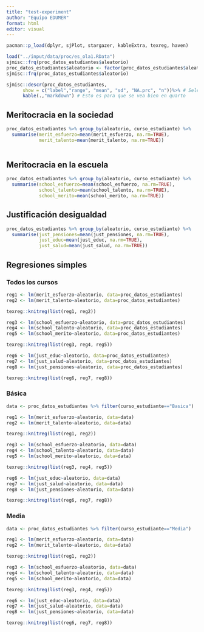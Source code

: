 ```yaml
---
title: "test-experiment"
author: "Equipo EDUMER"
format: html
editor: visual
---
```


```r
pacman::p_load(dplyr, sjPlot, stargazer, kableExtra, texreg, haven)

load("../input/data/proc/es_ola1.RData")
sjmisc::frq(proc_datos_estudiantes$aleatorio)
proc_datos_estudiantes$aleatorio <- factor(proc_datos_estudiantes$aleatorio, levels = c("Control", "Tratamiento"))
sjmisc::frq(proc_datos_estudiantes$aleatorio)
```

```r
sjmisc::descr(proc_datos_estudiantes,
      show = c("label","range", "mean", "sd", "NA.prc", "n"))%>% # Selecciona estadísticos
      kable(.,"markdown") # Esto es para que se vea bien en quarto
```

## Meritocracia en la sociedad

```r
proc_datos_estudiantes %>% group_by(aleatorio, curso_estudiante) %>% 
  summarise(merit_esfuerzo=mean(merit_esfuerzo, na.rm=TRUE),
            merit_talento=mean(merit_talento, na.rm=TRUE))
  
```

## Meritocracia en la escuela

```r
proc_datos_estudiantes %>% group_by(aleatorio, curso_estudiante) %>% 
  summarise(school_esfuerzo=mean(school_esfuerzo, na.rm=TRUE),
            school_talento=mean(school_talento, na.rm=TRUE),
            school_merito=mean(school_merito, na.rm=TRUE))
```

## Justificación desigualdad

```r
proc_datos_estudiantes %>% group_by(aleatorio, curso_estudiante) %>% 
  summarise(just_pensiones=mean(just_pensiones, na.rm=TRUE),
            just_educ=mean(just_educ, na.rm=TRUE),
            just_salud=mean(just_salud, na.rm=TRUE))
```

## Regresiones simples

### Todos los cursos

```r
reg1 <- lm(merit_esfuerzo~aleatorio, data=proc_datos_estudiantes)
reg2 <- lm(merit_talento~aleatorio, data=proc_datos_estudiantes)

texreg::knitreg(list(reg1, reg2))
```

```r
reg3 <- lm(school_esfuerzo~aleatorio, data=proc_datos_estudiantes)
reg4 <- lm(school_talento~aleatorio, data=proc_datos_estudiantes)
reg5 <- lm(school_merito~aleatorio, data=proc_datos_estudiantes)

texreg::knitreg(list(reg3, reg4, reg5))
```

```r
reg6 <- lm(just_educ~aleatorio, data=proc_datos_estudiantes)
reg7 <- lm(just_salud~aleatorio, data=proc_datos_estudiantes)
reg8 <- lm(just_pensiones~aleatorio, data=proc_datos_estudiantes)

texreg::knitreg(list(reg6, reg7, reg8))
```

### Básica

```r
data <- proc_datos_estudiantes %>% filter(curso_estudiante=="Basica")
```

```r
reg1 <- lm(merit_esfuerzo~aleatorio, data=data) 
reg2 <- lm(merit_talento~aleatorio, data=data)  

texreg::knitreg(list(reg1, reg2))
```

```r
reg3 <- lm(school_esfuerzo~aleatorio, data=data) 
reg4 <- lm(school_talento~aleatorio, data=data) 
reg5 <- lm(school_merito~aleatorio, data=data)  

texreg::knitreg(list(reg3, reg4, reg5))
```

```r
reg6 <- lm(just_educ~aleatorio, data=data) 
reg7 <- lm(just_salud~aleatorio, data=data) 
reg8 <- lm(just_pensiones~aleatorio, data=data)  

texreg::knitreg(list(reg6, reg7, reg8))
```

### 

### Media

```r
data <- proc_datos_estudiantes %>% filter(curso_estudiante=="Media")
```

```r
reg1 <- lm(merit_esfuerzo~aleatorio, data=data)  
reg2 <- lm(merit_talento~aleatorio, data=data)    

texreg::knitreg(list(reg1, reg2))
```

```r
reg3 <- lm(school_esfuerzo~aleatorio, data=data)  
reg4 <- lm(school_talento~aleatorio, data=data)  
reg5 <- lm(school_merito~aleatorio, data=data)    

texreg::knitreg(list(reg3, reg4, reg5))
```

```r
reg6 <- lm(just_educ~aleatorio, data=data)
reg7 <- lm(just_salud~aleatorio, data=data)  
reg8 <- lm(just_pensiones~aleatorio, data=data)    

texreg::knitreg(list(reg6, reg7, reg8))
```

### 

### 
